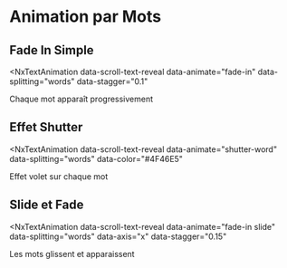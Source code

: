 # Animation par Mots


## Fade In Simple

<NxTextAnimation 
  data-scroll-text-reveal 
  data-animate="fade-in"
  data-splitting="words"
  data-stagger="0.1"
>
  Chaque mot apparaît progressivement
</NxTextAnimation>

## Effet Shutter

<NxTextAnimation 
  data-scroll-text-reveal 
  data-animate="shutter-word"
  data-splitting="words"
  data-color="#4F46E5"
>
  Effet volet sur chaque mot
</NxTextAnimation>

## Slide et Fade

<NxTextAnimation 
  data-scroll-text-reveal 
  data-animate="fade-in slide"
  data-splitting="words"
  data-axis="x"
  data-stagger="0.15"
>
  Les mots glissent et apparaissent
</NxTextAnimation> 